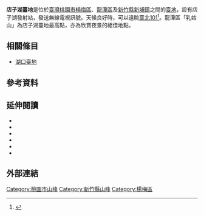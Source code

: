 {{Infobox Mountain
| 名稱 = 店子湖台地
| 照片 = 
| 照片說明 = 
| 海拔 = 約398公尺
| 位置 = [[桃園市|桃園市]][[楊梅區|楊梅區]]、[[龍潭區_(台灣)|龍潭區]]<br />
[[新竹縣|新竹縣]][[新埔鎮|新埔鎮]]
| 山脈 = [[湖口台地|湖口台地]]
| 相對高度 = 
| 座標 = 
| 地形圖 = 
| 類別 = 
| 年齡 = 
| 最近喷发 = 
| 首次登頂 =
| 攀登路線 =
}}
'''店子湖臺地'''是位於[[臺灣|臺灣]][[桃園市|桃園市]][[楊梅區|楊梅區]]、[[龍潭區_(台灣)|龍潭區]]及[[新竹縣|新竹縣]][[新埔鎮|新埔鎮]]之間的[[臺地|臺地]]，設有店子湖發射站，發送無線電視訊號。天候良好時，可以遠眺[[臺北101|臺北101]]<ref>{{Cite web |url=http://blog.udn.com/fullwin1/2114719 |title=化傳說為真實...從龍潭店子湖，遙望臺北101 |accessdate=2010-09-19 |archive-date=2008-09-21 |archive-url=https://web.archive.org/web/20080921034429/http://blog.udn.com/fullwin1/2114719 |dead-url=no }}</ref>。龍潭區「乳姑山」為店子湖臺地最高點，亦為欣賞夜景的絕佳地點。

== 相關條目 ==
*[[湖口臺地|湖口臺地]]

== 參考資料 ==
{{reflist}}

== 延伸閱讀 ==
*{{cite book |title=《地理系友會刊》(第5期)|chapter=〈湖口台地地形特徵的研究〉|author=許民陽|publisher=臺灣師範大學|language=zh-tw|year=1982}}
*{{cite book |title=《臺北市立師範學院學報》(第34期)|chapter=〈桃園臺地湖口活動斷層及其構造河階之相關研究〉|author=鄧國雄、董德輝、陳建汝、葉柏舜|publisher=臺北市立教育大學|language=zh-tw|year=2003}}
*{{cite book |title=《師大地理研究報告》(第26期)|chapter=〈臺灣北部河口地區之地形學研究〉|author=石再添、張瑞津、林雪美|publisher=臺灣師範大學|language=zh-tw|year=1996}}
*{{cite book |title=《臺灣省通志稿》(土地志 地理篇)|chapter=〈地形〉|author=林朝棨|publisher=臺灣省文獻委員會|language=zh-tw|year=1957}}
*{{cite book |title=《臺灣省通志稿 修訂版》(土地志 地理篇)|chapter=〈地形〉|author=石再添、張瑞津、鄧國雄、黃朝恩|publisher=臺灣省文獻委員會|language=zh-tw|year=1996}}
*{{cite book |title=《臺灣大學地質科學研究所碩士論文》|chapter=〈桃園-新竹臺地區構造活動與地形特徵〉|author=王昱|publisher=臺灣大學|language=zh-tw|year=2003}}

== 外部連結 ==
{{桃園台地群}}

[[Category:桃園市山峰|Category:桃園市山峰]]
[[Category:新竹縣山峰|Category:新竹縣山峰]]
[[Category:楊梅區|Category:楊梅區]]
{{TW-geo-stub}}